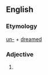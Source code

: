 ==English==

===Etymology===
[[un-]] + [[dreamed]]

===Adjective===
{{en-adj}}

# {{alternative spelling of|[[undreamt]]}}